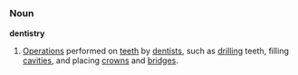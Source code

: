 =={{en}}==
===Noun===
'''dentistry'''
#[[Operation]]s performed on [[teeth]] by [[dentist]]s, such as [[drill]]ing teeth, filling [[cavity|cavities]], and placing [[crown]]s and [[bridge]]s.
